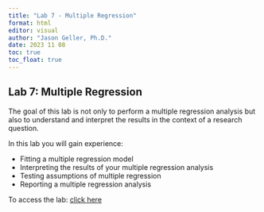 ```yaml
---
title: "Lab 7 - Multiple Regression"
format: html
editor: visual
author: "Jason Geller, Ph.D."
date: 2023 11 08
toc: true
toc_float: true
---
```


## Lab 7: Multiple Regression

The goal of this lab is not only to perform a multiple regression
analysis but also to understand and interpret the results in the context
of a research question.

In this lab you will gain experience:

-   Fitting a multiple regression model
-   Interpreting the results of your multiple regression analysis
-   Testing assumptions of multiple regression
-   Reporting a multiple regression analysis

To access the lab: [click here](https://classroom.github.com/a/A1sR4WdE)
